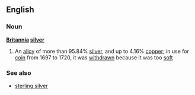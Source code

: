 ==English==
===Noun===
'''[[Britannia]] [[silver]]'''
#An [[alloy]] of more than 95.84% [[silver]], and up to 4.16% [[copper]]; in use for [[coin]] from 1697 to 1720, it was [[withdrawn]] because it was too [[soft]]
===See also===
*[[sterling silver]]